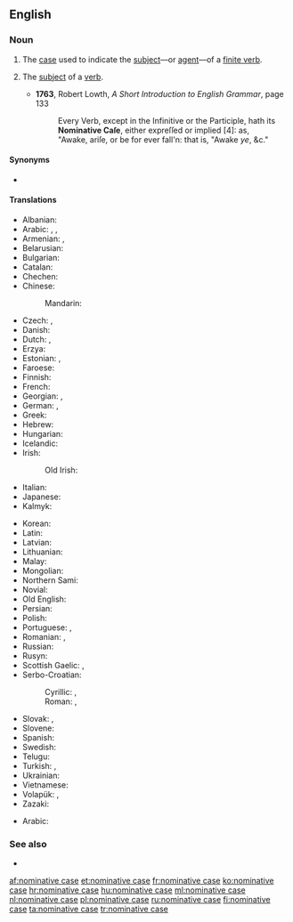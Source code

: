 {{also|nominative-case}}
==English==
{{wikipedia}}

===Noun===
{{en-noun|head=[[nominative]] [[case]]}}

# {{lb|en|grammar}} The [[case]] used to indicate the [[subject]]—or [[agent]]—of a [[finite verb]].
# {{lb|en|obsolete|grammar}} The [[subject]] of a [[verb]].
#* '''1763''', Robert Lowth, ''A Short Introduction to English Grammar'', page 133
#*: Every Verb, except in the Infinitive or the Participle, hath its '''Nominative Caſe''', either expreſſed or implied [4]: as,<br />"Awake, ariſe, or be for ever fall'n: that is, "Awake ''ye'', &c."

====Synonyms====
* {{l|en|subjective case}}

====Translations====
{{trans-top|case used to indicate the subject}}
* Albanian: {{t+|sq|emërore|f}}
* Arabic: {{t|ar|حَالَة اَلرَّفْع|f|tr=ḥālat ar-rafʿ}}, {{t|ar||tr=ħáːltu r-ráfʕu|f}}, {{t|ar|مَرْفُوع|m}}
* Armenian: {{t|hy|ուղղական հոլով}}, {{t+|hy|ուղղական}}
* Belarusian: {{t|be|назо́ўны склон|m|sc=Cyrl}}
* Bulgarian: {{t|bg|имени́телен паде́ж|m}}
* Catalan: {{t|ca|cas nominatiu|m}}
* Chechen: {{t|ce|цIерниг дожар}}
* Chinese:
*: Mandarin: {{t+|cmn|主格|tr=zhǔgé|sc=Hani}}
* Czech: {{t+|cs|nominativ|m}}, {{t|cs|první pád|m}}
* Danish: {{t+|da|nominativ}}
* Dutch: {{t+|nl|eerste naamval|m}}, {{t+|nl|nominatief|m}}
* Erzya: {{t|myv|лемдиця}}
* Estonian: {{t+|et|nimetav kääne}}, {{t+|et|nominatiiv}}
* Faroese: {{t+|fo|hvørfall|n}}
* Finnish: {{t+|fi|nominatiivi}}
* French: {{t+|fr|nominatif|m}}
* Georgian: {{t+|ka|სახელობითი}}, {{t+|ka|სახელობითი ბრუნვა}}
* German: {{t+|de|Nominativ|m}}, {{t+|de|Wer-Fall|m}}
* Greek: {{t+|el|ονομαστική|f}}
* Hebrew: {{t+|he|נושא|m|tr=nosé}}
* Hungarian: {{t+|hu|alanyeset}}
* Icelandic: {{t+|is|nefnifall|n}}
* Irish: {{t+|ga|ainmneach|m}}
*: Old Irish: {{t|sga|ainmmnid|m}}
* Italian: {{t+|it|nominativo|m}}
* Japanese: {{t+|ja|主格|tr=[[しゅかく]], shukaku}}
* Kalmyk: {{t|xal|нерәдгч киисквр}}
{{trans-mid}}
* Korean: {{t+|ko|주격|tr=主格, ju-gyeok}}
* Latin: {{t|la|casus nominativus|m}}
* Latvian: {{t+|lv|nominatīvs|m}}
* Lithuanian: {{t+|lt|vardininkas|m}}
* Malay: {{t|ms|kes nominatif}}
* Mongolian: {{t+|mn|нэрлэх|sc=Cyrl}}
* Northern Sami: {{t|se|nominatiiva}}
* Novial: {{t|nov|nominative}}
* Old English: {{t|ang|nemniendlic cásus}}
* Persian: {{t|fa|حالت نهادی|tr=hâlat-e nahâdi|sc=fa-Arab}}
* Polish: {{t+|pl|mianownik|m-in}}
* Portuguese: {{t|pt|caso nominativo|m}}, {{t+|pt|nominativo|m}}
* Romanian: {{t|ro|caz nominativ|n}}, {{t+|ro|nominativ|n}}
* Russian: {{t+|ru|имени́тельный паде́ж|m}}
* Rusyn: {{t|rue|номінатів|m}}
* Scottish Gaelic: {{t|gd|tuiseal ainmneach|m}}, {{t|gd|ainmneach}}
* Serbo-Croatian:
*: Cyrillic: {{t|sh|но̏минатӣв|m|sc=Cyrl}}, {{t|sh|пр̀ви па́деж|m|sc=Cyrl}}
*: Roman: {{t+|sh|nȍminatīv|m}}, {{t|sh|pr̀vi pádež|m}}
* Slovak: {{t|sk|prvý pád|m}}, {{t+|sk|nominatív|m}}
* Slovene: {{t+|sl|imenovalnik|m}}
* Spanish: {{t|es|caso nominativo|m}}
* Swedish: {{t+|sv|nominativ|c}}
* Telugu: {{t+|te|ప్రథమా విభక్తి}}
* Turkish: {{t+|tr|yalın hâl}}, {{t|tr|[[ismin]] [[yalın]] [[hâli]]}}
* Ukrainian: {{t+|uk|називний|m|sc=Cyrl}}
* Vietnamese: {{t|vi|nguyên cách}}
* Volapük: {{t|vo|kimfal}}, {{t+|vo|nominatif}}
* Zazaki: {{t|zza|halo raşt}}
{{trans-bottom}}

{{checktrans-top}}
* Arabic: {{t-check|ar|حَالَة الرَّفْع|tr=ḥālat ar-rafʿ|f}}
{{trans-bottom}}

===See also===
* {{l|en|Appendix:Grammatical cases}}

[[af:nominative case]]
[[et:nominative case]]
[[fr:nominative case]]
[[ko:nominative case]]
[[hr:nominative case]]
[[hu:nominative case]]
[[ml:nominative case]]
[[nl:nominative case]]
[[pl:nominative case]]
[[ru:nominative case]]
[[fi:nominative case]]
[[ta:nominative case]]
[[tr:nominative case]]